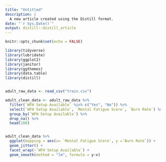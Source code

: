 ```yaml
---
title: "Untitled"
description: |
  A new article created using the Distill format.
date: "`r Sys.Date()`"
output: distill::distill_article
---
```


```r
knitr::opts_chunk$set(echo = FALSE)

library(tidyverse)
library(lubridate)
library(ggplot2)
library(janitor)
library(ggthemes)
library(data.table)
library(distill)


adult_raw_data <- read_csv("train.csv")
```

```r


adult_clean_data <- adult_raw_data %>%
  filter(`WFH Setup Available` %in% c("Yes", "No")) %>%
  select(`WFH Setup Available`, `Mental Fatigue Score`, `Burn Rate`) %>%
  group_by(`WFH Setup Available`) %>%
  drop_na() %>%
  head(100)


adult_clean_data %>%
  ggplot(mapping = aes(x= `Mental Fatigue Score`, y =`Burn Rate`)) +
  geom_jitter() +
  facet_wrap(~`WFH Setup Available`) +
  geom_smooth(method = "lm", formula = y~x)

```






